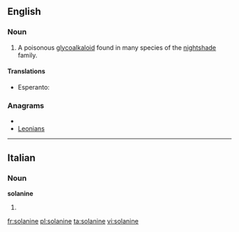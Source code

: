 ==English==

===Noun===
{{wikipedia}}
{{en-noun|-}}

# {{organic compound}} A poisonous [[glycoalkaloid]] found in many species of the [[nightshade]] family.

====Translations====
{{trans-top|poisonous glycoalkaloid found in many species of nightshade}}
* Esperanto: {{t-|eo|solanino|xs=Esperanto}}
{{trans-mid}}
{{trans-bottom}}

===Anagrams===
* {{alphagram|aeilnnos}}
* [[Leonians#English|Leonians]]

----

==Italian==

===Noun===
'''solanine''' {{f}}

# {{plural of|[[solanina]]|lang=Italian}}

[[fr:solanine]]
[[pl:solanine]]
[[ta:solanine]]
[[vi:solanine]]
